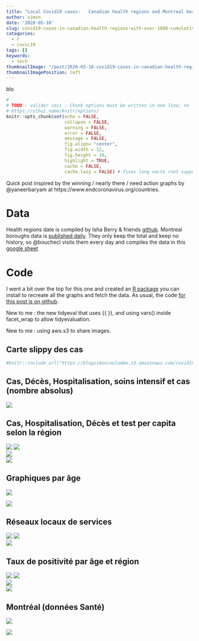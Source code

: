 ```yaml
---
title: "Local Covid19 cases:   Canadian health regions and Montreal boroughs"
author: simon
date: '2020-05-10'
slug: covid19-cases-in-canadian-health-regions-with-over-1000-cumulative-cases
categories:
  - r
  - covic19
tags: []
keywords:
  - tech
thumbnailImage: "/post/2020-05-10-covid19-cases-in-canadian-health-regions-with-over-1000-cumulative-cases_files/montreal20200512.png" 
thumbnailImagePosition: left      
---
```

blo
```r
#
# TODO : valider ceci : Chunk options must be written in one line; no line breaks are allowed inside chunk options;
# https://yihui.name/knitr/options/
knitr::opts_chunk$set(echo = FALSE, 
                      collapse = FALSE,
                      warning = FALSE,
                      error = FALSE,
                      message = FALSE,
                      fig.align= "center",
                      fig.width = 12,
                      fig.height = 10,
                      highlight = TRUE,
                      cache = FALSE,
                      cache.lazy = FALSE) # fixes long vecto rnot supported quand on cache des gros éléments https://stackoverflow.com/questions/39417003/long-vectors-not-supported-yet-error-in-rmd-but-not-in-r-script
```


Quick post inspired by the winning / nearly there / need action graphs by @yaneerbaryam at https://www.endcoronavirus.org/countries.

# Data  

Health regions date is compiled by Isha Berry & friends [github](https://github.com/ishaberry/Covid19Canada).
Montreal boroughs data is [published daily](https://santemontreal.qc.ca/population/coronavirus-covid-19/).  They only keep the total and keep no history, so @bouchecl visits them every day and compiles the data in this [google sheet](https://docs.google.com/spreadsheets/d/1mOyyeCHwfI_F_T3pAalIdMBxhhfTbM7m5RvbciXIvPM/)  

# Code   


I went a bit over the top for this one and created an [R package](https://github.com/SimonCoulombe/covidtwitterbot) you can install to recreate all the graphs and fetch the data.
As usual, the code [for this post is on github](https://github.com/SimonCoulombe/snippets/blob/master/content/post/2020-05-10-covid19-cases-in-canadian-health-regions-with-over-1000-cumulative-cases.Rmd).  

New to me : the new tidyeval that uses {{ }}, and using vars() inside facet_wrap to allow tidyevaluation.

New to me : using aws.s3 to share images.

## Carte slippy des cas   


```r
#knitr::include_url("https://blogsimoncoulombe.s3.amazonaws.com/covid19/leaflet_cas_rls.html", height = "1080px")
```




## Cas, Décès, Hospitalisation, soins intensif et cas (nombre absolus)  
![](https://blogsimoncoulombe.s3.amazonaws.com/covid19/quebec_deces_si.png)

## Cas, Hospitalisation, Décès  et test per capita selon la région  


![](https://blogsimoncoulombe.s3.amazonaws.com/covid19/quebec_cases_by_pop.png)
![](https://blogsimoncoulombe.s3.amazonaws.com/covid19/quebec_hospit_by_pop.png)  
![](https://blogsimoncoulombe.s3.amazonaws.com/covid19/quebec_deces_by_pop.png)  
![](https://blogsimoncoulombe.s3.amazonaws.com/covid19/quebec_tests_by_pop.png)  



## Graphiques par âge

![](https://blogsimoncoulombe.s3.amazonaws.com/covid19/quebec_age.png)

![](https://blogsimoncoulombe.s3.amazonaws.com/covid19/heatmap_age.png)  

## Réseaux locaux de services
![](https://blogsimoncoulombe.s3.amazonaws.com/covid19/carte_rls_cases.png)
![](https://blogsimoncoulombe.s3.amazonaws.com/covid19/heatmap_rls.png)  
![](https://blogsimoncoulombe.s3.amazonaws.com/covid19/carte_rls_cases_zoom_montreal.png)  

## Taux de positivité par âge et région  

![](https://blogsimoncoulombe.s3.amazonaws.com/covid19/quebec_positivite.png)
![](https://blogsimoncoulombe.s3.amazonaws.com/covid19/quebec_positivite.png)  
![](https://blogsimoncoulombe.s3.amazonaws.com/covid19/quebec_positivite_par_region.png)  
![](https://blogsimoncoulombe.s3.amazonaws.com/covid19/quebec_positivite_par_age.png)  

## Montréal (données Santé)

![](https://blogsimoncoulombe.s3.amazonaws.com/covid19/heatmap_mtl.png)

![](https://blogsimoncoulombe.s3.amazonaws.com/covid19/carte_mtl.png)  
